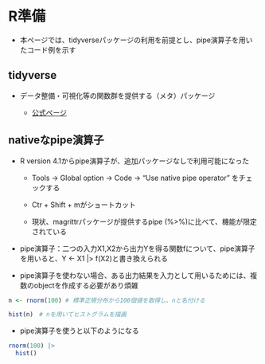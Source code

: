 # R準備 {#sec-IntroduceR}

- 本ページでは、tidyverseパッケージの利用を前提とし、pipe演算子を用いたコード例を示す

## tidyverse

- データ整備・可視化等の関数群を提供する（メタ）パッケージ

  - [公式ページ](https://www.tidyverse.org/learn/)

## nativeなpipe演算子

- R version 4.1からpipe演算子が、追加パッケージなしで利用可能になった

  - Tools -> Global option -> Code -> "Use native pipe operator" をチェックする
  
  - Ctr + Shift + mがショートカット
  
  - 現状、magrittrパッケージが提供するpipe (%>%)に比べて、機能が限定されている

- pipe演算子：二つの入力X1,X2から出力Yを得る関数fについて、pipe演算子を用いると、Y <- X1 |> f(X2)と書き換えられる

- pipe演算子を使わない場合、ある出力結果を入力として用いるためには、複数のobjectを作成する必要があり煩雑

```r
n <- rnorm(100) # 標準正規分布から100個値を取得し、nと名付ける

hist(n)　# nを用いてヒストグラムを描画
```

- pipe演算子を使うと以下のようになる

```r
rnorm(100) |> 
  hist()
```
